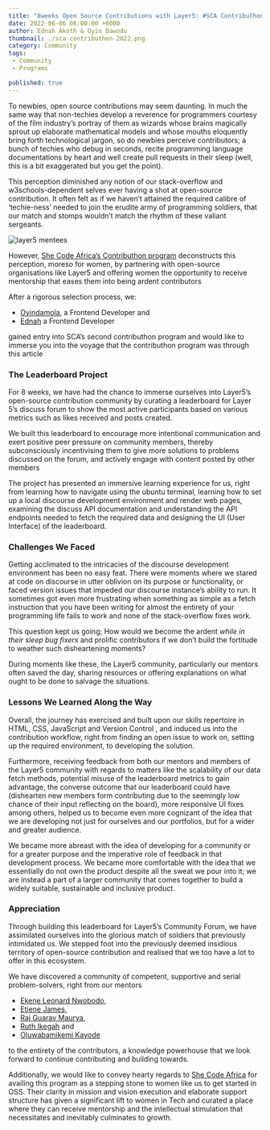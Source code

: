---
title: "8weeks Open Source Contributions with Layer5: #SCA Contributhon 2022"
date: 2022-06-06 06:00:00 +0000
author: Ednah Akoth & Oyin Dawodu
thumbnail: ./sca-contributhon-2022.png
category: Community
tags:
 - Community
 - Programs

published: true
---





<BlogWrapper>

<div class="intro">
<p>
To newbies, open source contributions may seem daunting. In much the same way that non-techies develop a reverence for programmers courtesy of the film industry’s portray of them as wizards whose brains magically sprout up elaborate mathematical models and whose mouths eloquently bring forth technological jargon, so do newbies perceive contributors; a bunch of techies who debug in seconds, recite programming language documentations by heart and well create pull requests in their sleep (well, this is a bit exaggerated but you get the point). 
</p>
</div>

  <p>
  This perception diminished any notion of our stack-overflow and w3schools-dependent selves ever having a shot at open-source contribution. It often felt as if we haven’t attained the required calibre of ‘techie-ness’ needed to join the erudite army of programming soldiers, that our match and stomps wouldn’t match the rhythm of these valiant sergeants. 
  </p>
  
  <img src={mentees} className="right" alt="layer5 mentees" />
  <p>
  However, <a href="https://shecodeafrica.org/programs/contributhon-1" rel="nofollow">She Code Africa’s Contributhon program</a>  deconstructs this perception, moreso for women,  by partnering with open-source organisations like Layer5 and offering women the opportunity to receive mentorship that eases them into being ardent contributors
  </p>
  <p>
  After a rigorous selection process, we:
  <ul>
    <li>
    <a href="https://twitter.com/oyindawodu">Oyindamola</a>, a Frontend Developer and 
    </li>
    <li>
    <a href="https://twitter.com/edmucious">Ednah</a> a Frontend Developer 
    </li>
  </ul>
  gained entry into SCA’s second contributhon program and would like to immerse you into the voyage that the contributhon program was through this article
  </p>

  <h3>The Leaderboard Project</h3>
  <p>
  For 8 weeks, we have had the chance to immerse ourselves into Layer5’s open-source contribution community by curating a leaderboard for Layer 5’s discuss forum to show the most active participants based on various metrics such as likes received and posts created.
  </p>
  <p>
  We built this leaderboard to encourage more intentional communication and exert positive peer pressure on community members, thereby subconsciously incentivising them to give more solutions to problems discussed on the forum, and actively engage with content posted by other members
  </p>
  <p>
  The project has presented an immersive learning experience for us, right from learning how to navigate using the ubuntu terminal, learning how to set up a local discourse development environment and render web pages,  examining the discuss API documentation and understanding the API endpoints needed to fetch the required data and designing the UI (User Interface) of the leaderboard. 
  </p>
  
  <h3>Challenges We Faced</h3>
  <p>
  Getting acclimated to the intricacies of the discourse development environment has been no easy feat. There were moments where we stared at code on discourse in utter oblivion on its purpose or functionality, or faced version issues that impeded our discourse instance’s ability to run. It sometimes got even more frustrating when something as simple as a fetch instruction that you have been writing for almost the entirety of your programming life fails to work and none of the stack-overflow fixes work. 
  </p>
  <p>
  This question kept us going; How would we become the ardent <em>while in their sleep bug fixers</em> and prolific contributors if we don’t build the fortitude to weather such disheartening moments?
  </p>
  <p>
   During moments like these, the Layer5 community, particularly our mentors often saved the day, sharing resources or offering explanations on what ought to be done to salvage the situations.
  </p>

  <h3>Lessons We Learned Along the Way</h3>
  <p>
  Overall, the journey has exercised and built upon our skills repertoire in HTML, CSS, JavaScript and Version Control , and induced us into the contribution workflow, right from finding an open issue to work on, setting up the required environment, to developing the solution. 
  </p>
  <p>
  Furthermore, receiving feedback from both our mentors and members of the Layer5 community with regards to matters like the scalability of our data fetch methods, potential misuse of the leaderboard metrics to gain advantage, the converse outcome that our leaderboard could have (dishearten new members form contributing due to the seemingly low chance of their input reflecting on the board), more responsive UI fixes among others, helped us to become even more cognizant of the idea that we are developing not just for ourselves and our portfolios, but for a wider and greater audience.
  </p>
  <p>
  We became more abreast with the idea of developing for a community or for a greater purpose and the imperative role of feedback in that development process.
  We became more comfortable with the idea that we essentially do not own the product despite all the sweat we pour into it; we are instead a part of a larger community that comes together to build a widely suitable, sustainable and inclusive product. 
  </p>


  <h3>Appreciation</h3>
  <p>
  Through building this leaderboard for Layer5’s Community Forum, we have assimilated ourselves into the glorious match of soldiers that previously intimidated us. We stepped foot into the previously deemed insidious territory of open-source contribution and realised that we too have a lot to offer in this ecosystem. 
  </p>
  <p>
  We have discovered a community of competent, supportive and serial problem-solvers, right from our mentors <ul>
    <li>
    <a href="https://layer5.io/community/members/ekene-leonard-nwobodo">Ekene Leonard Nwobodo,</a>
    </li>
    <li>
    <a href="https://twitter.com/etienejames5">Etiene James,</a>
    </li>
    <li>
      <a href="https://twitter.com/RajGM_Hacks">Raj Guarav Maurya,</a>
    </li>
    <li>
      <a href="https://layer5.io/community/members/ruth-ikegah">Ruth Ikegah</a> and
    </li>
     <li>
      <a href="https://layer5.io/community/members/atinuke-oluwabamikemi-kayode">Oluwabamikemi Kayode</a>
    </li>
  </ul>
   to the entirety of the contributors, a knowledge powerhouse that we look forward to continue contributing and building towards.
  </p>

  <p>
  Additionally, we would like to convey hearty regards to <a href="https://shecodeafrica.org/">She Code Africa</a> for availing this program as a stepping stone to women like us to get started in OSS. Their clarity in mission and vision execution and elaborate support structure has given a significant lift to women in Tech and curated a place where they can receive mentorship and the intellectual stimulation that necessitates and inevitably culminates to growth. 
  </p>

</BlogWrapper>
